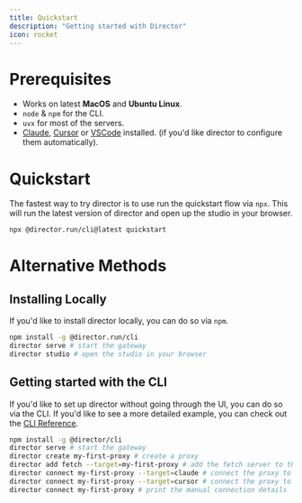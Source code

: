 ```yaml
---
title: Quickstart
description: "Getting started with Director"
icon: rocket
---
```


# Prerequisites

- Works on latest **MacOS** and **Ubuntu Linux**.
- `node` & `npm` for the CLI.
- `uvx` for most of the servers. 
- [Claude](https://claude.ai/download), [Cursor](https://www.cursor.com/downloads) or [VSCode](https://code.visualstudio.com/download) installed. (if you'd like director to configure them automatically).


# Quickstart

The fastest way to try director is to use run the quickstart flow via `npx`. This will run the latest version of director and open up the studio in your browser.

```bash
npx @director.run/cli@latest quickstart
```

# Alternative Methods

## Installing Locally

If you'd like to install director locally, you can do so via `npm`.

```bash
npm install -g @director.run/cli
director serve # start the gateway
director studio # open the studio in your browser
```

## Getting started with the CLI

If you'd like to set up director without going through the UI, you can do so via the CLI. If you'd like to see a more detailed example, you can check out the [CLI Reference](../sdk/cli).

```bash
npm install -g @director/cli
director serve # start the gateway
director create my-first-proxy # create a proxy
director add fetch --target=my-first-proxy # add the fetch server to the proxy
director connect my-first-proxy --target=claude # connect the proxy to Claude
director connect my-first-proxy --target=cursor # connect the proxy to Cursor
director connect my-first-proxy # print the manual connection details
```